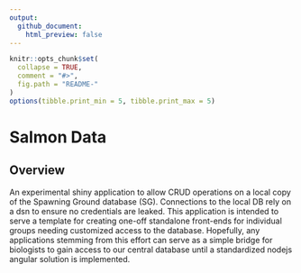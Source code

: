 ```yaml
---
output:
  github_document:
    html_preview: false
---
```


```r
knitr::opts_chunk$set(
  collapse = TRUE,
  comment = "#>",
  fig.path = "README-"
)
options(tibble.print_min = 5, tibble.print_max = 5)
```

# Salmon Data

## Overview

An experimental shiny application to allow CRUD operations on a local copy of the Spawning Ground database (SG). Connections to the local DB rely on a dsn to ensure no credentials are leaked. This application is intended to serve a template for creating one-off standalone front-ends for individual groups needing customized access to the database. Hopefully, any applications stemming from this effort can serve as a simple bridge for biologists to gain access to our central database until a standardized nodejs angular solution is implemented. 







